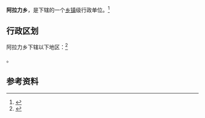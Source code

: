 {{中国乡级行政区|65/31/22/209/000}}

'''阿拉力乡'''，是{{PRC admin/fullname|65/31/22/209/000|3}}下辖的一个[[乡镇|乡镇]]级行政单位。<ref>{{PRC admin/ref sgc|{{PRC admin/parent|65/31/22/209/000}}}}</ref>

== 行政区划 ==

阿拉力乡下辖以下地区：<ref>{{PRC admin/ref sgc|65/31/22/209/000}}</ref>

{{PRC admin/children|65/31/22/209/000}}。

== 参考资料 ==

{{reflist}}

{{PRC admin/navcat|65/31/22/209/000}}
{{新疆行政区划小作品}}